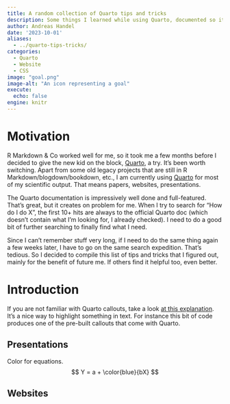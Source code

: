 ---
title: A random collection of Quarto tips and tricks    
description: Some things I learned while using Quarto, documented so it's easy to find again.
author: Andreas Handel
date: '2023-10-01'
aliases: 
  - ../quarto-tips-tricks/
categories: 
  - Quarto
  - Website
  - CSS
image: "goal.png"
image-alt: "An icon representing a goal"
execute:
  echo: false
engine: knitr
---


# Motivation

R Markdown & Co worked well for me, so it took me a few months before I decided to give the new kid on the block, [Quarto](https://quarto.org), a try. It's been worth switching. Apart from some old legacy projects that are still in R Markdown/blogdown/bookdown, etc., I am currently using [Quarto](https://quarto.org) for most of my scientific output. That means papers, websites, presentations. 

The Quarto documentation is impressively well done and full-featured. That's great, but it creates on problem for me. When I try to search for "How do I do X", the first 10+ hits are always to the official Quarto doc (which doesn't contain what I'm looking for, I already checked). I need to do a good bit of further searching to finally find what I need.

Since I can't remember stuff very long, if I need to do the same thing again a few weeks later, I have to go on the same search expedition. That's tedious. So I decided to compile this list of tips and tricks that I figured out, mainly for the benefit of future me. If others find it helpful too, even better.

# Introduction

If you are not familiar with Quarto callouts, take a look [at this explanation](https://quarto.org/docs/authoring/callouts.html). It's a nice way to highlight something in text. For instance this bit of code produces one of the pre-built callouts that come with Quarto.   



## Presentations

Color for equations.
$$
Y = a + \color{blue}{bX}
$$

## Websites



